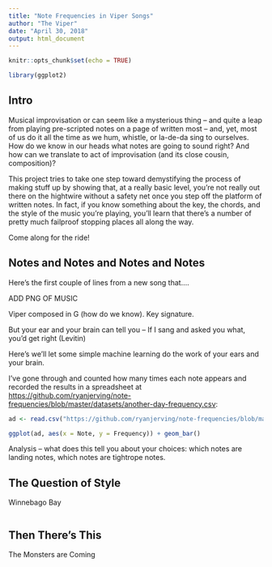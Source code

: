 ```yaml
---
title: "Note Frequencies in Viper Songs"
author: "The Viper"
date: "April 30, 2018"
output: html_document
---
```


```r
knitr::opts_chunk$set(echo = TRUE)

library(ggplot2)

```

## Intro

Musical improvisation or can seem like a mysterious thing -- and quite a leap from playing pre-scripted notes on a page of written most -- and, yet, most of us do it all the time as we hum, whistle, or la-de-da sing to ourselves. How do we know in our heads what notes are going to sound right? And how can we translate to act of improvisation (and its close cousin, composition)?

This project tries to take one step toward demystifying the process of making stuff up by showing that, at a really basic level, you're not really out there on the hightwire without a safety net once you step off the platform of written notes. In fact, if you know something about the key, the chords, and the style of the music you're playing, you'll learn that there's a number of pretty much failproof stopping places all along the way.

Come along for the ride!

## Notes and Notes and Notes and Notes

Here's the first couple of lines from a new song that....

ADD PNG OF MUSIC

Viper composed in G (how do we know). Key signature.

But your ear and your brain can tell you -- If I sang and asked you what, you'd get right (Levitin)

Here's we'll let some simple machine learning do the work of your ears and your brain.

I've gone through and counted how many times each note appears and recorded the results in a spreadsheet at <https://github.com/ryanjerving/note-frequencies/blob/master/datasets/another-day-frequency.csv>:

```r

ad <- read.csv("https://github.com/ryanjerving/note-frequencies/blob/master/datasets/another-day-frequency.csv")

ggplot(ad, aes(x = Note, y = Frequency)) + geom_bar()


```

Analysis -- what does this tell you about your choices: which notes are landing notes, which notes are tightrope notes.

## The Question of Style

Winnebago Bay

```r


```

## Then There's This

The Monsters are Coming
